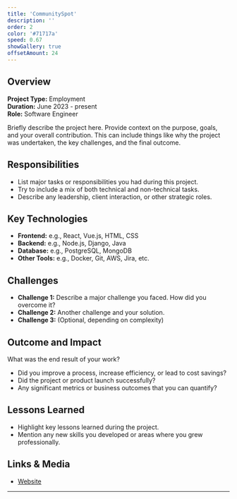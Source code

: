 ```yaml
---
title: 'CommunitySpot'
description: ''
order: 2
color: '#71717a'
speed: 0.67
showGallery: true
offsetAmount: 24
---
```


## Overview

**Project Type:** Employment  
**Duration:** June 2023 - present  
**Role:** Software Engineer  

Briefly describe the project here. Provide context on the purpose, goals, and your overall contribution. This can include things like why the project was undertaken, the key challenges, and the final outcome.

## Responsibilities

- List major tasks or responsibilities you had during this project.
- Try to include a mix of both technical and non-technical tasks.
- Describe any leadership, client interaction, or other strategic roles.

## Key Technologies

- **Frontend:** e.g., React, Vue.js, HTML, CSS
- **Backend:** e.g., Node.js, Django, Java
- **Database:** e.g., PostgreSQL, MongoDB
- **Other Tools:** e.g., Docker, Git, AWS, Jira, etc.

## Challenges

- **Challenge 1:** Describe a major challenge you faced. How did you overcome it?  
- **Challenge 2:** Another challenge and your solution.  
- **Challenge 3:** (Optional, depending on complexity)

## Outcome and Impact

What was the end result of your work?  
- Did you improve a process, increase efficiency, or lead to cost savings?  
- Did the project or product launch successfully?  
- Any significant metrics or business outcomes that you can quantify?

## Lessons Learned

- Highlight key lessons learned during the project.
- Mention any new skills you developed or areas where you grew professionally.

## Links & Media

- [Website](https://www.bjss.com/)

---
